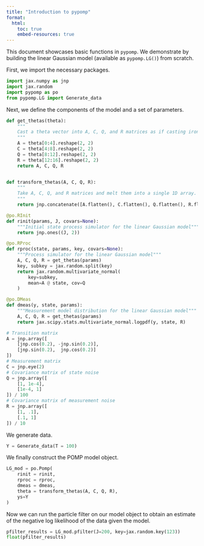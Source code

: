 ```yaml
---
title: "Introduction to pypomp"
format:
  html:
    toc: true
    embed-resources: true
---
```


This document showcases basic functions in `pypomp`. 
We demonstrate by building the linear Gaussian model (available as `pypomp.LG()`) from scratch.

First, we import the necessary packages.

```python
import jax.numpy as jnp
import jax.random
import pypomp as po
from pypomp.LG import Generate_data
```

Next, we define the components of the model and a set of parameters.

```python
def get_thetas(theta):
    """
    Cast a theta vector into A, C, Q, and R matrices as if casting iron.
    """
    A = theta[0:4].reshape(2, 2)
    C = theta[4:8].reshape(2, 2)
    Q = theta[8:12].reshape(2, 2)
    R = theta[12:16].reshape(2, 2)
    return A, C, Q, R


def transform_thetas(A, C, Q, R):
    """
    Take A, C, Q, and R matrices and melt them into a single 1D array.
    """
    return jnp.concatenate([A.flatten(), C.flatten(), Q.flatten(), R.flatten()])

@po.RInit
def rinit(params, J, covars=None):
    """Initial state process simulator for the linear Gaussian model"""
    return jnp.ones((J, 2))

@po.RProc
def rproc(state, params, key, covars=None):
    """Process simulator for the linear Gaussian model"""
    A, C, Q, R = get_thetas(params)
    key, subkey = jax.random.split(key)
    return jax.random.multivariate_normal(
        key=subkey,
        mean=A @ state, cov=Q
    )

@po.DMeas
def dmeas(y, state, params):
    """Measurement model distribution for the linear Gaussian model"""
    A, C, Q, R = get_thetas(params)
    return jax.scipy.stats.multivariate_normal.logpdf(y, state, R)

# Transition matrix
A = jnp.array([
    [jnp.cos(0.2), -jnp.sin(0.2)],
    [jnp.sin(0.2),  jnp.cos(0.2)]
])
# Measurement matrix
C = jnp.eye(2)
# Covariance matrix of state noise
Q = jnp.array([
    [1, 1e-4],
    [1e-4, 1]
]) / 100
# Covariance matrix of measurement noise
R = jnp.array([
    [1, .1],
    [.1, 1]
]) / 10
```

We generate data.

```python
Y = Generate_data(T = 100)
```

We finally construct the POMP model object. 

```python
LG_mod = po.Pomp(
    rinit = rinit,
    rproc = rproc, 
    dmeas = dmeas,
    theta = transform_thetas(A, C, Q, R),
    ys=Y
)
```

Now we can run the particle filter on our model object to obtain an estimate of the negative log likelihood of the data given the model. 

```python
pfilter_results = LG_mod.pfilter(J=200, key=jax.random.key(123))
float(pfilter_results)
```
